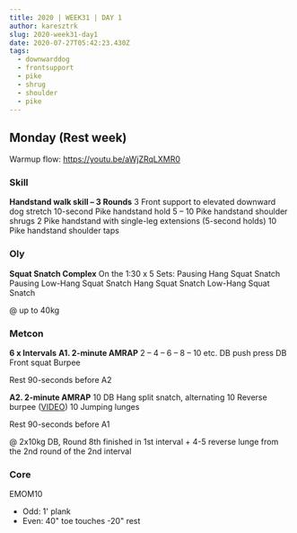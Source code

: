 ```yaml
---
title: 2020 | WEEK31 | DAY 1
author: karesztrk
slug: 2020-week31-day1
date: 2020-07-27T05:42:23.430Z
tags:
  - downwarddog
  - frontsupport
  - pike
  - shrug
  - shoulder
  - pike
---
```


## Monday (Rest week)

Warmup flow: <https://youtu.be/aWjZRqLXMR0>

### Skill

**Handstand walk skill – 3 Rounds**
3 Front support to elevated downward dog stretch
10-second Pike handstand hold
5 – 10 Pike handstand shoulder shrugs
2 Pike handstand with single-leg extensions (5-second holds)
10 Pike handstand shoulder taps

### Oly

**Squat Snatch Complex**
On the 1:30 x 5 Sets:
Pausing Hang Squat Snatch
Pausing Low-Hang Squat Snatch
Hang Squat Snatch
Low-Hang Squat Snatch

@ up to 40kg

### Metcon

**6 x Intervals**
**A1. 2-minute AMRAP**
2 – 4 – 6 – 8 – 10 etc.
DB push press
DB Front squat
Burpee

Rest 90-seconds before A2

**A2. 2-minute AMRAP**
10 DB Hang split snatch, alternating
10 Reverse burpee ([VIDEO](https://vimeo.com/385436203/14e8d95024))
10 Jumping lunges

Rest 90-seconds before A1

@ 2x10kg DB, Round 8th finished in 1st interval + 4-5 reverse lunge from the 2nd round of the 2nd interval

### Core

EMOM10

- Odd: 1' plank
- Even: 40" toe touches -20" rest
